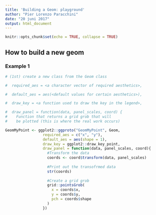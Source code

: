 ```yaml
---
title: 'Building a Geom: playground'
author: "Pier Lorenzo Paracchini"
date: "20 juni 2017"
output: html_document
---
```


```r
knitr::opts_chunk$set(echo = TRUE, collapse = TRUE)
```

## How to build a new geom

### Example 1

```r
# (1st) create a new class from the Geom class

#  required_aes = <a character vector of required aesthetics>,

#  default_aes = aes(<default values for certain aesthetics>),

#  draw_key = <a function used to draw the key in the legend>,

#  draw_panel = function(data, panel_scales, coord) {
#    Function that returns a grid grob that will 
#    be plotted (this is where the real work occurs)

GeomMyPoint <- ggplot2::ggproto("GeomMyPoint", Geom, 
                 required_aes = c("x", "y"),
                 default_aes = aes(shape = 1),
                 draw_key = ggplot2::draw_key_point,
                 draw_panel = function(data, panel_scales, coord){
                   #Transform the data
                   coords <- coord$transform(data, panel_scales)
                   
                   #Print out the transofrmed data
                   str(coords)
                   
                   #Create a grid grob
                   grid::pointsGrob(
                     x = coords$x,
                     y = coords$y,
                     pch = coords$shape
                   )
                 })

```

